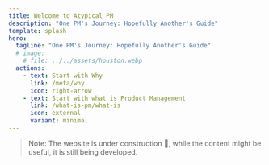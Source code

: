 ```yaml
---
title: Welcome to Atypical PM
description: "One PM's Journey: Hopefully Another's Guide"
template: splash
hero:
  tagline: "One PM's Journey: Hopefully Another's Guide"
  # image:
    # file: ../../assets/houston.webp
  actions:
    - text: Start with Why
      link: /meta/why
      icon: right-arrow
    - text: Start with what is Product Management
      link: /what-is-pm/what-is
      icon: external
      variant: minimal
---
```



> Note: The website is under construction 🚧, while the content might be useful, it is still being developed.
